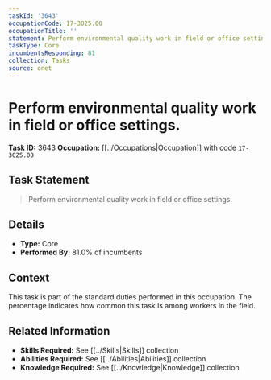 ```yaml
---
taskId: '3643'
occupationCode: 17-3025.00
occupationTitle: ''
statement: Perform environmental quality work in field or office settings.
taskType: Core
incumbentsResponding: 81
collection: Tasks
source: onet
---
```

# Perform environmental quality work in field or office settings.

**Task ID:** 3643
**Occupation:** [[../Occupations|Occupation]] with code `17-3025.00`

## Task Statement

> Perform environmental quality work in field or office settings.

## Details

- **Type:** Core
- **Performed By:** 81.0% of incumbents

## Context

This task is part of the standard duties performed in this occupation. The percentage indicates how common this task is among workers in the field.

## Related Information

- **Skills Required:** See [[../Skills|Skills]] collection
- **Abilities Required:** See [[../Abilities|Abilities]] collection
- **Knowledge Required:** See [[../Knowledge|Knowledge]] collection
